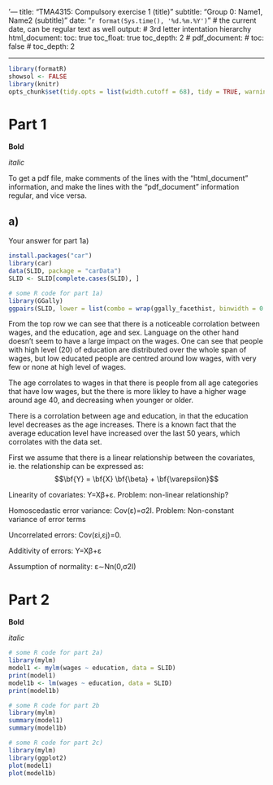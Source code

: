 
'--- 
title: "TMA4315: Compulsory exercise 1 (title)" 
subtitle: "Group 0: Name1, Name2 (subtitle)" 
date: "`r format(Sys.time(), '%d.%m.%Y')`" # the current date, can be regular text as well
output: # 3rd letter intentation hierarchy
  html_document:
    toc: true
    toc_float: true
    toc_depth: 2
  # pdf_document:
  #  toc: false
  #  toc_depth: 2

---

```{r setup, include = FALSE}
library(formatR)
showsol <- FALSE
library(knitr)
opts_chunk$set(tidy.opts = list(width.cutoff = 68), tidy = TRUE, warning = FALSE, error = FALSE, message = FALSE, echo = TRUE)
```

# Part 1

**Bold**

_italic_

To get a pdf file, make comments of the lines with the "html_document" information, and make the lines with the "pdf_document" information regular, and vice versa.

## a)

Your answer for part 1a)

```{r setup, include=FALSE}
install.packages("car")
library(car)
data(SLID, package = "carData")
SLID <- SLID[complete.cases(SLID), ]

```

```{r}
# some R code for part 1a)
library(GGally)
ggpairs(SLID, lower = list(combo = wrap(ggally_facethist, binwidth = 0.5)))
```

From the top row we can see that there is a noticeable corrolation between wages, and the education, age and sex. Language on the other hand doesn't seem to have a large impact on the wages. One can see that people with high level (20) of education are distributed over the whole span of wages, but low educated people are centred around low wages, with very few or none at high level of wages.

The age corrolates to wages in that there is people from all age categories that have low wages, but the there is more likley to have a higher wage around age 40, and decreasing when younger or older.


There is a corrolation between age and education, in that the education level decreases as the age increases. There is a known fact that the average education level have increased over the last 50 years, which corrolates with the data set. 


First we assume that there is a linear relationship between the covariates, ie. the relationship can be expressed as:
$$\bf{Y} = \bf{X} \bf{\beta} + \bf{\varepsilon}$$

Linearity of covariates: Y=Xβ+ε. Problem: non-linear relationship?

Homoscedastic error variance: Cov(ε)=σ2I. Problem: Non-constant variance of error terms

Uncorrelated errors: Cov(εi,εj)=0.

Additivity of errors: Y=Xβ+ε

Assumption of normality: ε∼Nn(0,σ2I)

# Part 2

**Bold**

_italic_



```{r}
# some R code for part 2a)
library(mylm)
model1 <- mylm(wages ~ education, data = SLID)
print(model1)
model1b <- lm(wages ~ education, data = SLID)
print(model1b)

```
```{r}
# some R code for part 2b
library(mylm)
summary(model1)
summary(model1b)

```
```{r}
# some R code for part 2c)
library(mylm)
library(ggplot2)
plot(model1)
plot(model1b)

```



